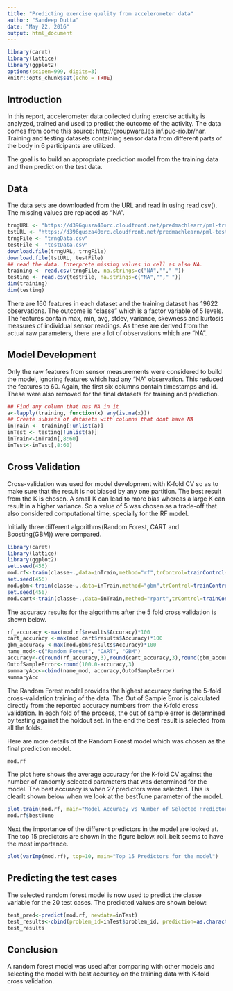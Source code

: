 ```yaml
---
title: "Predicting exercise quality from accelerometer data"
author: "Sandeep Dutta"
date: "May 22, 2016"
output: html_document
---
```


```r
library(caret)
library(lattice)
library(ggplot2)
options(scipen=999, digits=3)
knitr::opts_chunk$set(echo = TRUE)
```

## Introduction

In this report, accelerometer data collected during exercise activity is analyzed, trained and used to predict the outcome of the activity. The data comes from come this source: http://groupware.les.inf.puc-rio.br/har.  Training and testing datasets containing sensor data from different parts of the body in 6 participants are utilized.

The goal is to build an appropriate prediction model from the training data and then predict on the test data.

## Data

The data sets are downloaded from the URL and read in using read.csv(). The missing values are replaced as "NA".

```r

trngURL <- "https://d396qusza40orc.cloudfront.net/predmachlearn/pml-training.csv"
tstURL <- "https://d396qusza40orc.cloudfront.net/predmachlearn/pml-testing.csv"
trngFile <- "trngData.csv"
testFile <- "testData.csv"
download.file(trngURL, trngFile)
download.file(tstURL, testFile)
## read the data. Interprete missing values in cell as also NA.
training <- read.csv(trngFile, na.strings=c("NA",""," "))
testing <- read.csv(testFile, na.strings=c("NA",""," "))
dim(training)
dim(testing)
```
There are 160 features in each dataset and the training dataset has 19622 observations. The outcome is "classe" which is a factor variable of 5 levels. The features contain max, min, avg, stdev, variance, skewness and kurtosis measures of individual sensor readings. As these are derived from the actual raw parameters, there are a lot of observations which are "NA".

## Model Development

Only the raw features from sensor measurements were considered to build the model, ignoring features which had any "NA" observation. This reduced the features to 60. Again, the first six columns contain timestamps and id. These were also removed for the final datasets for training and prediction.

```r
## Find any column that has NA in it
a<-lapply(training, function(x) any(is.na(x)))
## Create subsets of datasets with columns that dont have NA
inTrain <- training[!unlist(a)]
inTest <- testing[!unlist(a)]
inTrain<-inTrain[,8:60]
inTest<-inTest[,8:60]
```

## Cross Validation

Cross-validation was used for model development with K-fold CV so as to make sure that the result is not biased by any one partition. The best result from the K is chosen. A small K can lead to more bias whereas a large K can result in a higher variance. So a value of 5 was chosen as a trade-off that also considered computational time, specially for the RF model.

Initially three different algorithms(Random Forest, CART and Boosting(GBM)) were compared.

```r
library(caret)
library(lattice)
library(ggplot2)
set.seed(456)
mod.rf<-train(classe~.,data=inTrain,method="rf",trControl=trainControl(method="cv",number=5))
set.seed(456)
mod.gbm<-train(classe~.,data=inTrain,method="gbm",trControl=trainControl(method="cv",number=5), verbose=F)
set.seed(456)
mod.cart<-train(classe~.,data=inTrain,method="rpart",trControl=trainControl(method="cv",number=5))
```
The accuracy results for the algorithms after the 5 fold cross validation is shown below.
```r
rf_accuracy <-max(mod.rf$results$Accuracy)*100
cart_accuracy <-max(mod.cart$results$Accuracy)*100
gbm_accuracy <-max(mod.gbm$results$Accuracy)*100
name_mod<-c("Random Forest", "CART", "GBM")
accuracy<-c(round(rf_accuracy,3),round(cart_accuracy,3),round(gbm_accuracy,3))
OutofSampleError<-round(100.0-accuracy,3)
summaryAcc<-cbind(name_mod, accuracy,OutofSampleError)
summaryAcc
```
The Random Forest model provides the highest accuracy during the 5-fold cross-validation training of the data. The Out of Sample Error is calculated directly from the reported accuracy numbers from the K-fold cross validation. In each fold of the process, the out of sample error is determined by testing against the holdout set. In the end the best result is selected from all the folds.

Here are more details of the Random Forest model which was chosen as the final prediction model.

```r
mod.rf
```
The plot here shows the average accuracy for the K-fold CV against the number of randomly selected parameters that was determined for the model. The best accuracy is when 27 predictors were selected. This is clearlt shown below when we look at the bestTune parameter of the model.

```r
plot.train(mod.rf, main="Model Accuracy vs Number of Selected Predictors")
mod.rf$bestTune
```

Next the importance of the different predictors in the model are looked at. The top 15 predictors are shown in the figure below. roll_belt seems to have the most importance.
```r
plot(varImp(mod.rf), top=10, main="Top 15 Predictors for the model")
```

## Predicting the test cases

The selected random forest model is now used to predict the classe variable for the 20 test cases. The predicted values are shown below:

```r
test_pred<-predict(mod.rf, newdata=inTest)
test_results<-cbind(problem_id=inTest$problem_id, prediction=as.character(test_pred))
test_results
```

## Conclusion

A random forest model was used after comparing with other models and selecting the model with best accuracy on the training data with K-fold cross validation. 

